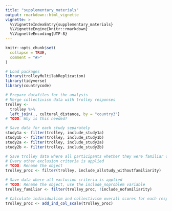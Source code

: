 ```yaml
---
title: "supplementary_materials"
output: rmarkdown::html_vignette
vignette: >
  %\VignetteIndexEntry{supplementary_materials}
  %\VignetteEngine{knitr::rmarkdown}
  %\VignetteEncoding{UTF-8}
---
```


```r
knitr::opts_chunk$set(
  collapse = TRUE,
  comment = "#>"
)
```

```r
# Load packages
library(trolleyMultilabReplication)
library(tidyverse)
library(countrycode)

# Prepare datafiles for the analysis
# Merge collectivism data with trolley responses
trolley <- 
  trolley %>% 
  left_join(., cultural_distance, by = "country3")
# TODO: Why is this needed?

# Save data for each study separately
study1a <- filter(trolley, include_study1a)
study1b <- filter(trolley, include_study1b)
study2a <- filter(trolley, include_study2a)
study2b <- filter(trolley, include_study2b)

# Save trolley data where all participants whether they were familiar or not are included
# Every other exclusion criteria is applied
# TODO: Rename the object
trolley_proc <- filter(trolley, include_allstudy_withoutfamiliarity)

# Save data where all exclusion criteria is applied
# TODO: Rename the object, use the include_noproblem variable
trolley_familiar <- filter(trolley_proc, !include_nofamiliarity)

# Calculate individualism and collectivism overall scores for each respondent
trolley_proc <- add_ind_col_scale(trolley_proc)
```

```r

```

